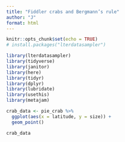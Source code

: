 ```yaml
---
title: "Fiddler crabs and Bergmann’s rule"
author: "J"
format: html
---
```

```r
knitr::opts_chunk$set(echo = TRUE)
# install.packages("lterdatasampler")

library(lterdatasampler)
library(tidyverse)
library(janitor)
library(here)
library(tidyr)
library(dplyr)
library(lubridate)
library(usethis)
library(metajam)

```

```r
crab_data <- pie_crab %>% 
  ggplot(aes(x = latitude, y = size)) +
  geom_point()

crab_data
```

